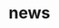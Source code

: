 # news


<ul className="grid grid-cols-1 md:grid-cols-2 lg:grid-cols-3 xl:grid-cols-4 gap-4 -ml-6">
<ReferenceCard
    title="Company"
    description="Company News"
    url="/platform/reference/news/company"
    chevron={false}
/>
<ReferenceCard
    title="World"
    description="World News"
    url="/platform/reference/news/world"
    chevron={false}
/>
</ul>
